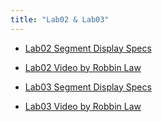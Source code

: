 ```yaml
---
title: "Lab02 & Lab03"
---
```


- [Lab02 Segment Display Specs](assets/docs/CMPE1250_LAB02_1241_16-BIT-FUNCTIONS.pdf){target="_blank"}

- [Lab02 Video by Robbin Law](assets/docs/Lab2.mp4){target="_blank"}

- [Lab03 Segment Display Specs](assets/docs/CMPE1250_LAB03_1241_DECINAL_ENTRY_CONVERSION.pdf){target="_blank"}

- [Lab03 Video by Robbin Law](assets/docs/Lab3.mp4){target="_blank"}





